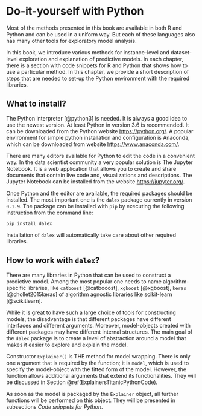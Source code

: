 # Do-it-yourself with Python  {#doItYourselfWithPython}

Most of the methods presented in this book are available in both R and Python and can be used in a uniform way. But each of these languages also has many other tools for exploratory model analysis.  

In this book, we introduce various methods for instance-level and dataset-level exploration and explanation of predictive models. In each chapter, there is a section with code snippets for R and Python that shows how to use a particular method. In this chapter, we provide a short description of steps that are needed to set-up the Python environment with the required libraries.

## What to install?

The Python interpreter [@python3] is needed. It is always a good idea to use the newest version. At least Python in version 3.6 is recommended. It can be downloaded from the Python website [https://python.org/](https://python.org/).
A popular environment for simple python installation and configuration is Anaconda, which can be downloaded from  website [https://www.anaconda.com/](https://www.anaconda.com/).

There are many editors available for Python to edit the code in a convenient way. In the data scientist community a very popular solution is The Jupyter Notebook. It is a web application that allows you to create and share documents that contain live code and, visualizations and descriptions. The Jupyter Notebook can be installed from the website [https://jupyter.org/](https://jupyter.org/).

Once Python and the editor are available, the required packages should be installed.
The most important one is the `dalex` package currently in version `0.1.9`.
The  package can be installed with `pip` by executing the following instruction from the command line:

```
pip install dalex
```

Installation of `dalex` will automatically take care about other required libraries.

## How to work with `dalex`? {#infoDALEXpy}

There are many libraries in Python that can be used to construct a predictive model. 
Among the most popular one needs to name algorithm-specific libraries, like `catboost` [@catbooost], `xgboost` [@xgboost], `keras` [@chollet2015keras] of algorithm agnostic libraries like scikit-learn [@scikitlearn].

While it is great to have such a large choice of tools for constructing models, the disadvantage is that different  packages have different interfaces and different arguments. Moreover, model-objects created with different packages  may have different internal structures. The main goal of the `dalex` package is to create a level of abstraction around a model that makes it easier to explore and explain the model.

Constructor `Explainer()` is THE method for model wrapping. There is only one argument that is required by the function; it is `model`, which is used to specify the model-object with the fitted form of the model. However, the function allows additional arguments that extend its functionalities. They will be discussed in Section \@ref(ExplainersTitanicPythonCode).

As soon as the model is packaged by the `Explainer` object, all further functions will be performed on this object. They will be presented in subsections *Code snippets for Python*.

